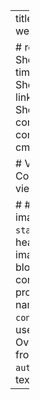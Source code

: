 ---
title: Blog
type: landing
weight: 50
# summary: 

# reading_time: false  # Show estimated reading time?
# share: false  # Show social sharing links?
# profile: true  # Show author profile?
# comments: false  # Show comments?
# cms_exclude: true

# View.
#   1 = List
#   2 = Compact
#   3 = Card
# view: 3

# # Optional header image (relative to `static/media/` folder).
# header:
#   caption: ''
#   image: ''
sections:
  - block: about.avatar
    content:
      # Choose a user profile to display (a folder name within `content/authors/`)
      username: admin
      # Override your bio text from `authors/admin/_index.md`?
      text: sdfafasfd

---